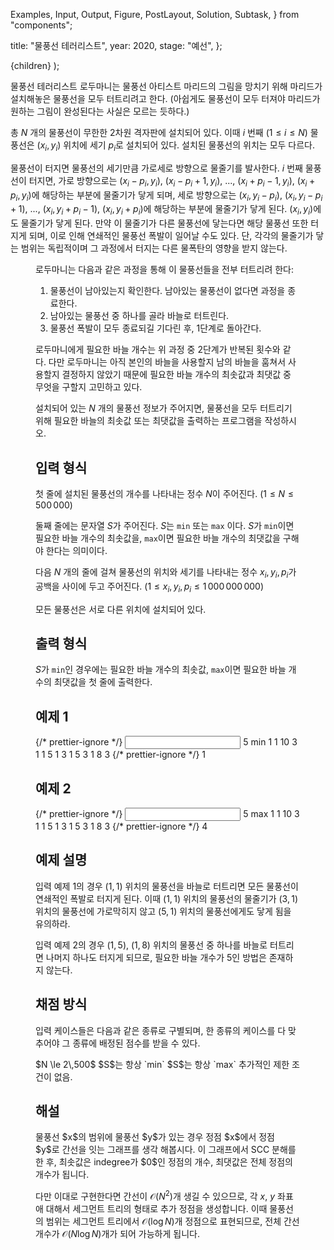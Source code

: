   Examples,
  Input,
  Output,
  Figure,
  PostLayout,
  Solution,
  Subtask,
} from "components";

  title: "물풍선 테러리스트",
  year: 2020,
  stage: "예선",
};

  <PostLayout meta={meta}>{children}</PostLayout>
);

물풍선 테러리스트 로두마니는 물풍선 아티스트 마리드의 그림을 망치기 위해 마리드가 설치해놓은 물풍선을 모두 터트리려고 한다. (아쉽게도 물풍선이 모두 터져야 마리드가 원하는 그림이 완성된다는 사실은 모르는 듯하다.)

총 $N$ 개의 물풍선이 무한한 2차원 격자판에 설치되어 있다. 이때 $i$ 번째 $(1 \le i \le N)$ 물풍선은 $(x_i, y_i)$ 위치에 세기 $p_i$로 설치되어 있다. 설치된 물풍선의 위치는 모두 다르다.

물풍선이 터지면 물풍선의 세기만큼 가로세로 방향으로 물줄기를 발사한다. $i$ 번째 물풍선이 터지면, 가로 방향으로는 $(x_i - p_i, y_i)$, $(x_i - p_i + 1, y_i)$, ..., $(x_i + p_i - 1, y_i)$, $(x_i + p_i, y_i)$에 해당하는 부분에 물줄기가 닿게 되며, 세로 방향으로는 $(x_i, y_i - p_i)$, $(x_i, y_i - p_i + 1)$, ..., $(x_i, y_i + p_i - 1)$, $(x_i, y_i + p_i)$에 해당하는 부분에 물줄기가 닿게 된다. $(x_i, y_i)$에도 물줄기가 닿게 된다. 만약 이 물줄기가 다른 물풍선에 닿는다면 해당 물풍선 또한 터지게 되며, 이로 인해 연쇄적인 물풍선 폭발이 일어날 수도 있다. 단, 각각의 물줄기가 닿는 범위는 독립적이며 그 과정에서 터지는 다른 물폭탄의 영향을 받지 않는다.

<Figure
  src="/2020/waterballoon1.png"
  caption="&lt;그림 1&gt; 세기 3의 물풍선이 터질 때 물줄기 범위 예시"
  width={420}
/>

로두마니는 다음과 같은 과정을 통해 이 물풍선들을 전부 터트리려 한다:

1. 물풍선이 남아있는지 확인한다. 남아있는 물풍선이 없다면 과정을 종료한다.
2. 남아있는 물풍선 중 하나를 골라 바늘로 터트린다.
3. 물풍선 폭발이 모두 종료되길 기다린 후, 1단계로 돌아간다.

로두마니에게 필요한 바늘 개수는 위 과정 중 2단계가 반복된 횟수와 같다. 다만 로두마니는 아직 본인의 바늘을 사용할지 남의 바늘을 훔쳐서 사용할지 결정하지 않았기 때문에 필요한 바늘 개수의 최솟값과 최댓값 중 무엇을 구할지 고민하고 있다.

설치되어 있는 $N$ 개의 물풍선 정보가 주어지면, 물풍선을 모두 터트리기 위해 필요한 바늘의 최솟값 또는 최댓값을 출력하는 프로그램을 작성하시오.

## 입력 형식

첫 줄에 설치된 물풍선의 개수를 나타내는 정수 $N$이 주어진다. $(1 \le N \le 500\,000)$

둘째 줄에는 문자열 $S$가 주어진다. $S$는 `min` 또는 `max` 이다. $S$가 `min`이면 필요한 바늘 개수의 최솟값을, `max`이면 필요한 바늘 개수의 최댓값을 구해야 한다는 의미이다.

다음 $N$ 개의 줄에 걸쳐 물풍선의 위치와 세기를 나타내는 정수 $x_i, y_i, p_i$가 공백을 사이에 두고 주어진다. $(1 \le x_i,y_i,p_i \le 1\,000\,000\,000)$

모든 물풍선은 서로 다른 위치에 설치되어 있다.

## 출력 형식

$S$가 `min`인 경우에는 필요한 바늘 개수의 최솟값, `max`이면 필요한 바늘 개수의 최댓값을 첫 줄에 출력한다.

## 예제 1

<Examples>
  {/* prettier-ignore */}
  <Input>
5
min
1 1 10
3 1 1
5 1 3
1 5 3
1 8 3
  </Input>
  {/* prettier-ignore */}
  <Output>
1
  </Output>
</Examples>

## 예제 2

<Examples>
  {/* prettier-ignore */}
  <Input>
5
max
1 1 10
3 1 1
5 1 3
1 5 3
1 8 3
  </Input>
  {/* prettier-ignore */}
  <Output>
4
  </Output>
</Examples>

## 예제 설명

입력 예제 1의 경우 $(1, 1)$ 위치의 물풍선을 바늘로 터트리면 모든 물풍선이 연쇄적인 폭발로 터지게 된다. 이때 $(1, 1)$ 위치의 물풍선의 물줄기가 $(3, 1)$ 위치의 물풍선에 가로막히지 않고 $(5, 1)$ 위치의 물풍선에게도 닿게 됨을 유의하라.

입력 예제 2의 경우 $(1, 5)$, $(1, 8)$ 위치의 물풍선 중 하나를 바늘로 터트리면 나머지 하나도 터지게 되므로, 필요한 바늘 개수가 5인 방법은 존재하지 않는다.

## 채점 방식

입력 케이스들은 다음과 같은 종류로 구별되며, 한 종류의 케이스를 다 맞추어야 그 종류에 배정된 점수를 받을 수 있다.

<Subtask index={1} score={21}>
  $N \le 2\,500$
</Subtask>
<Subtask index={2} score={35}>
  $S$는 항상 `min`
</Subtask>
<Subtask index={3} score={35}>
  $S$는 항상 `max`
</Subtask>
<Subtask index={4} score={9}>
  추가적인 제한 조건이 없음.
</Subtask>

## 해설

<Solution>
물풍선 $x$의 범위에 물풍선 $y$가 있는 경우 정점 $x$에서 정점 $y$로 간선을 잇는 그래프를 생각 해봅시다. 이 그래프에서 SCC 분해를 한 후, 최솟값은 indegree가 $0$인 정점의 개수, 최댓값은 전체 정점의 개수가 됩니다.

다만 이대로 구현한다면 간선이 $\mathcal{O}(N^2)$개 생길 수 있으므로, 각 $x$, $y$ 좌표애 대해서 세그먼트 트리의 형태로 추가 정점을 생성합니다. 이때 물풍선의 범위는 세그먼트 트리에서 $\mathcal{O}(\log N)$개 정점으로 표현되므로, 전체 간선 개수가 $\mathcal{O}(N \log N)$개가 되어 가능하게 됩니다.
</Solution>
